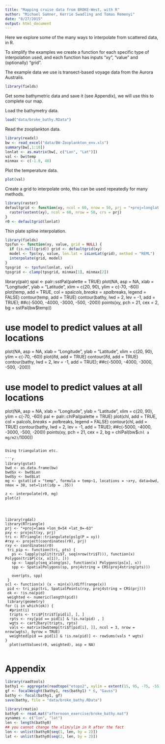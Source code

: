 ```yaml
---
title: "Mapping cruise data from BROKE-West, with R"
author: "Michael Sumner, Kerrie Swadling and Tomas Remenyi"
date: "8/27/2015"
output: html_document
---
```


Here we explore some of the many ways to interpolate from scattered data, in R. 

To simplify the examples we create a function for each specific type of interpolation used, and each function has inputs "xy", "value" and (optionally) "grid". 


The example data we use is transect-based voyage data from the Aurora Australis. 

```r
library(fields)
```

Get some bathymetric data and save it (see Appendix), we will use this to complete our map. 

Load the bathymetry data. 
```r
load("data/broke_bathy.RData")
```

Read the zooplankton data. 

```r
library(readxl)
bw <- read_excel("data/BW-Zooplankton_env.xls")
summary(bw[,1:10])
lonlat <- as.matrix(bw[, c("Lon", "Lat")])
val <- bw$temp
minmax <- c(-1.8, 40)
```

Plot the temperature data. 

```r
plot(val)
```

Create a grid to interpolate onto, this can be used repeatedly for many methods. 

```r
library(raster)
defaultgrid <- function(xy, ncol = 60, nrow = 50, prj = "+proj=longlat +ellps=WGS84 +datum=WGS84 +no_defs +towgs84=0,0,0") {
  raster(extent(xy), ncol = 60, nrow = 50, crs = prj)
}
r0 <- defaultgrid(lonlat)

```

Thin plate spline interpolation. 

```r
library(fields)
tpsfun <- function(xy, value, grid = NULL) {
  if (is.null(grid)) grid <- defaultgrid(xy)
  model <- Tps(xy, value, lon.lat = isLonLat(grid), method = "REML")
  interpolate(grid, model)
}
tpsgrid  <- tpsfun(lonlat, val)
tpsgrid <- clamp(tpsgrid, minmax[1], minmax[2])

```


library(palr)
spal <- palr::sstPal(palette = TRUE)
plot(NA, asp = NA, xlab = "Longitude", ylab = "Latitude", xlim = c(20, 90), ylim = c(-70, -60))
plot(temp, add = TRUE, col = spal$cols, breaks = spal$breaks, legend = FALSE)
contour(temp, add = TRUE)
contour(bathy,  lwd = 2, lev = -1, add = TRUE); ##c(-5000, -4000, -3000, -500, -200))
points(xy, pch = 21, cex = 2, bg = sstPal(bw$temp))

# use model to predict values at all locations
plot(NA, asp = NA, xlab = "Longitude", ylab = "Latitude", xlim = c(20, 90), ylim = c(-70, -60))
plot(ifd, add = TRUE)
contour(ifd, add = TRUE)
contour(bathy,  lwd = 2, lev = -1, add = TRUE); ##c(-5000, -4000, -3000, -500, -200))

# use model to predict values at all locations
plot(NA, asp = NA, xlab = "Longitude", ylab = "Latitude", xlim = c(20, 90), ylim = c(-70, -60))
pal <- palr::chlPal(palette = TRUE)
plot(chl, add = TRUE, col = pal$cols, breaks = pal$breaks, legend = FALSE)
contour(chl, add = TRUE)
contour(bathy,  lwd = 2, lev = -1, add = TRUE); ##c(-5000, -4000, -3000, -500, -200))
points(xy, pch = 21, cex = 2, bg = chlPal(bw$`chl a mg/m2)`/1000))


```

Using triangulation etc. 

```r

library(gstat)
bwd <- as.data.frame(bw)
bwd$x <- bwd$Lon
bwd$y <- bwd$Lat
mg <- gstat(id = "temp", formula = temp~1, locations = ~x+y, data=bwd, nmax = 30, set=list(idp = .35))

z <- interpolate(r0, mg)
plot(z)




library(rgdal)
library(RTriangle)
prj <- "+proj=laea +lon_0=54 +lat_0=-63"
pxy <- project(xy, prj)
tri <- RTriangle::triangulate(pslg(P = xy))
#rxy <- project(coordinates(r0), prj)
rxy <- coordinates(r0)
 tri_pip <- function(tri, pts) {
   ps <- lapply(split(tri$T, seq(nrow(tri$T))), function(x) Polygon(tri$P[c(x, x[1]), ]))
   sp <- lapply(seq_along(ps), function(x) Polygons(ps[x], x))
   spp <- SpatialPolygons(sp, proj4string = CRS(proj4string(pts)))
   
   over(pts, spp)
 }
scl <- function(x) (x - min(x))/diff(range(x))
 pid <- tri_pip(tri, SpatialPoints(rxy, proj4string = CRS(prj)))
 ok <- !is.na(pid)
 weighted <- numeric(length(pid))
 library(geometry)
for (i in which(ok)) {
  #print(i)
  tripts <- tri$P[tri$T[pid[i], ], ]
  rpts <- rxy[pid == pid[i] & !is.na(pid) , ]
  wgts <- cart2bary(tripts, rpts)
  vals <- matrix(bw$temp[tri$T[pid[i], ]], ncol = 3, nrow = nrow(wgts), byrow = TRUE)
  weighted[pid == pid[i] & !is.na(pid)] <- rowSums(vals * wgts)
}
  plot(setValues(r0, weighted), asp = NA)
 
  ```
# Appendix


 
```r
library(raadtools)
bathy1 <- aggregate(readtopo("etopo2", xylim = extent(15, 95, -75, -55)) , fact = 2, fun = mean)
gf <- focalWeight(bathy1, res(bathy1) * 6, "Gauss")
bathy <- focal(bathy1, gf)
save(bathy, file = "data/broke_bathy.RData")

```
```r
library(rmatio)
bathy0 <- read.mat("afternoon_exercise/broke_bathy.mat")
xynames <- c("lon", "lat")
len <- length(bathy0)
## you cannot change the xlim/ylim in R after the fact
lon <- unlist(bathy0[seq(1, len, by = 2)])
lat <- unlist(bathy0[seq(2, len, by = 2)])

```
